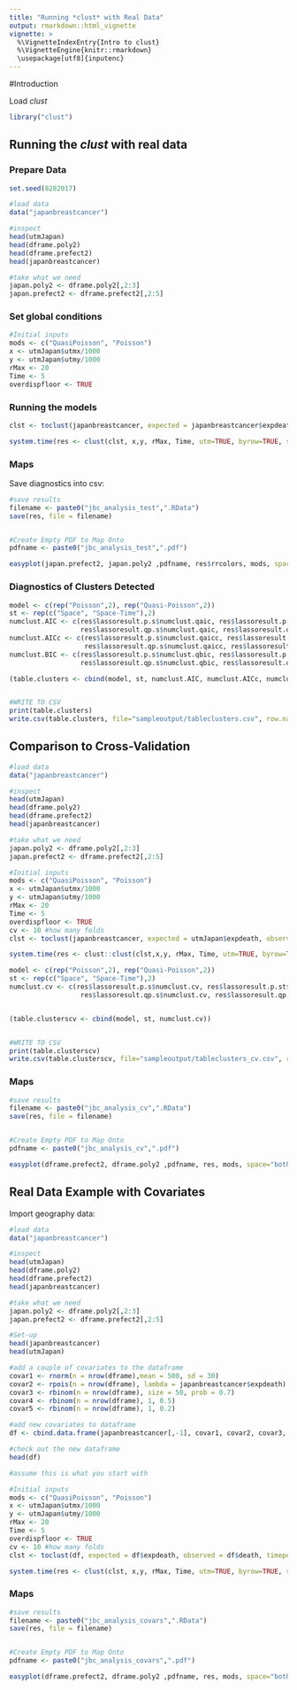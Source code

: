---
title: "Running *clust* with Real Data"
output: rmarkdown::html_vignette
vignette: >
  %\VignetteIndexEntry{Intro to clust}
  %\VignetteEngine{knitr::rmarkdown}
  \usepackage[utf8]{inputenc}
---

#Introduction

Load *clust*

```{r, message=FALSE, warning=FALSE}
library("clust")

```


## Running the _clust_ with real data

### Prepare Data


```{r}
set.seed(8282017)

#load data
data("japanbreastcancer")

#inspect
head(utmJapan)
head(dframe.poly2)
head(dframe.prefect2)
head(japanbreastcancer)

#take what we need
japan.poly2 <- dframe.poly2[,2:3]
japan.prefect2 <- dframe.prefect2[,2:5]

```

### Set global conditions

```{r}
#Initial inputs
mods <- c("QuasiPoisson", "Poisson")
x <- utmJapan$utmx/1000
y <- utmJapan$utmy/1000
rMax <- 20 
Time <- 5
overdispfloor <- TRUE

```


### Running the models

```{r}

clst <- toclust(japanbreastcancer, expected = japanbreastcancer$expdeath, observed = japanbreastcancer$death,timeperiod = japanbreastcancer$period, covars = FALSE)

system.time(res <- clust(clst, x,y, rMax, Time, utm=TRUE, byrow=TRUE, space="both", overdispfloor=TRUE, cv=NULL))

```

### Maps

Save diagnostics into csv:

```{r}
#save results
filename <- paste0("jbc_analysis_test",".RData")
save(res, file = filename)


#Create Empty PDF to Map Onto
pdfname <- paste0("jbc_analysis_test",".pdf")

easyplot(japan.prefect2, japan.poly2 ,pdfname, res$rrcolors, mods, space="both", probmap=FALSE, rr=TRUE)
```


### Diagnostics of Clusters Detected

```{r}

model <- c(rep("Poisson",2), rep("Quasi-Poisson",2))
st <- rep(c("Space", "Space-Time"),2)
numclust.AIC <- c(res$lassoresult.p.s$numclust.qaic, res$lassoresult.p.st$numclust.qaic, 
                  res$lassoresult.qp.s$numclust.qaic, res$lassoresult.qp.st$numclust.qaic)
numclust.AICc <- c(res$lassoresult.p.s$numclust.qaicc, res$lassoresult.p.st$numclust.qaicc, 
                   res$lassoresult.qp.s$numclust.qaicc, res$lassoresult.qp.st$numclust.qaicc)
numclust.BIC <- c(res$lassoresult.p.s$numclust.qbic, res$lassoresult.p.st$numclust.qbic, 
                  res$lassoresult.qp.s$numclust.qbic, res$lassoresult.qp.st$numclust.qbic)

(table.clusters <- cbind(model, st, numclust.AIC, numclust.AICc, numclust.BIC))


#WRITE TO CSV
print(table.clusters)
write.csv(table.clusters, file="sampleoutput/tableclusters.csv", row.names=TRUE)

```




## Comparison to Cross-Validation


```{r}
#load data
data("japanbreastcancer")

#inspect
head(utmJapan)
head(dframe.poly2)
head(dframe.prefect2)
head(japanbreastcancer)

#take what we need
japan.poly2 <- dframe.poly2[,2:3]
japan.prefect2 <- dframe.prefect2[,2:5]

```


```{r}
#Initial inputs
mods <- c("QuasiPoisson", "Poisson")
x <- utmJapan$utmx/1000
y <- utmJapan$utmy/1000
rMax <- 20 
Time <- 5
overdispfloor <- TRUE
cv <- 10 #how many folds
clst <- toclust(japanbreastcancer, expected = utmJapan$expdeath, observed = utmJapan$death,timeperiod = utmJapan$period, covars=FALSE)

system.time(res <- clust::clust(clst,x,y, rMax, Time, utm=TRUE, byrow=TRUE, space="both", overdispfloor=TRUE, cv))


```

```{r}

model <- c(rep("Poisson",2), rep("Quasi-Poisson",2))
st <- rep(c("Space", "Space-Time"),2)
numclust.cv <- c(res$lassoresult.p.s$numclust.cv, res$lassoresult.p.st$numclust.cv, 
                  res$lassoresult.qp.s$numclust.cv, res$lassoresult.qp.st$numclust.cv)


(table.clusterscv <- cbind(model, st, numclust.cv))


#WRITE TO CSV
print(table.clusterscv)
write.csv(table.clusterscv, file="sampleoutput/tableclusters_cv.csv", row.names=TRUE)
```

### Maps

```{r}
#save results
filename <- paste0("jbc_analysis_cv",".RData")
save(res, file = filename)


#Create Empty PDF to Map Onto
pdfname <- paste0("jbc_analysis_cv",".pdf")

easyplot(dframe.prefect2, dframe.poly2 ,pdfname, res, mods, space="both", probmap=FALSE, cv=10, obs=TRUE)

```


## Real Data Example with Covariates

Import geography data:

```{r}
#load data
data("japanbreastcancer")

#inspect
head(utmJapan)
head(dframe.poly2)
head(dframe.prefect2)
head(japanbreastcancer)

#take what we need
japan.poly2 <- dframe.poly2[,2:3]
japan.prefect2 <- dframe.prefect2[,2:5]


```


```{r}
#Set-up
head(japanbreastcancer)
head(utmJapan)

#add a couple of covariates to the dataframe
covar1 <- rnorm(n = nrow(dframe),mean = 500, sd = 30)
covar2 <- rpois(n = nrow(dframe), lambda = japanbreastcancer$expdeath)
covar3 <- rbinom(n = nrow(dframe), size = 50, prob = 0.7)
covar4 <- rbinom(n = nrow(dframe), 1, 0.5)
covar5 <- rbinom(n = nrow(dframe), 1, 0.2)

#add new covariates to dataframe
df <- cbind.data.frame(japanbreastcancer[,-1], covar1, covar2, covar3, covar4, covar5)

#check out the new dataframe
head(df)

#assume this is what you start with
```


```{r}
#Initial inputs
mods <- c("QuasiPoisson", "Poisson")
x <- utmJapan$utmx/1000
y <- utmJapan$utmy/1000
rMax <- 20 
Time <- 5
overdispfloor <- TRUE
cv <- 10 #how many folds
clst <- toclust(df, expected = df$expdeath, observed = df$death, timeperiod = df$period, covars=TRUE)

system.time(res <- clust(clst, x,y, rMax, Time, utm=TRUE, byrow=TRUE, space="both", overdispfloor, cv))

```

### Maps


```{r}
#save results
filename <- paste0("jbc_analysis_covars",".RData")
save(res, file = filename)


#Create Empty PDF to Map Onto
pdfname <- paste0("jbc_analysis_covars",".pdf")

easyplot(dframe.prefect2, dframe.poly2 ,pdfname, res, mods, space="both", obs=TRUE)
```


